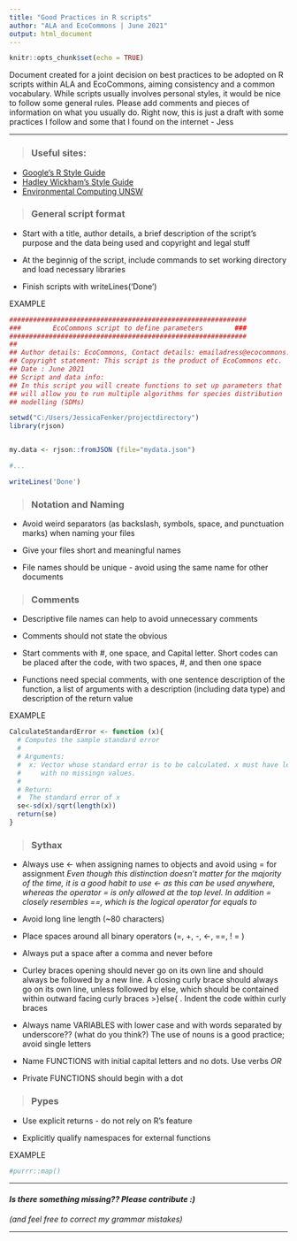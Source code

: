 ```yaml
---
title: "Good Practices in R scripts"
author: "ALA and EcoCommons | June 2021"
output: html_document
---
```


```r
knitr::opts_chunk$set(echo = TRUE)
```

Document created for a joint decision on best practices to be adopted on R scripts within ALA and EcoCommons, 
aiming consistency and a common vocabulary. While scripts usually involves personal styles, it would be nice 
to follow some general rules. Please add comments and pieces of information on what you usually do. Right now, 
this is just a draft with some practices I follow and some that I found on the internet - Jess

***

> ### **Useful sites:**

* [Google's R Style Guide](https://google.github.io/styleguide/Rguide.html)
* [Hadley Wickham’s Style Guide](http://adv-r.had.co.nz/Style.html)
* [Environmental Computing UNSW](http://environmentalcomputing.net/good-practice-for-writing-scripts/)


> ### **General script format**

* Start with a title, author details, a brief description of the script's purpose
  and the data being used and copyright and legal stuff
  
* At the beginnig of the script, include commands to set working directory and 
  load necessary libraries
  
* Finish scripts with writeLines('Done')

EXAMPLE
```r
############################################################
###        EcoCommons script to define parameters        ###
############################################################
##
## Author details: EcoCommons, Contact details: emailadress@ecocommons.au
## Copyright statement: This script is the product of EcoCommons etc.
## Date : June 2021
## Script and data info:
## In this script you will create functions to set up parameters that
## will allow you to run multiple algorithms for species distribution
## modelling (SDMs)

setwd("C:/Users/JessicaFenker/projectdirectory")
library(rjson)


my.data <- rjson::fromJSON (file="mydata.json")

#...

writeLines('Done')
```


> ### **Notation and Naming**

* Avoid weird separators (as backslash, symbols, space, and punctuation marks)
  when naming your files
  
* Give your files short and meaningful names

* File names should be unique - avoid using the same name for other documents


> ### **Comments**

* Descriptive file names can help to avoid unnecessary comments

* Comments should not state the obvious

* Start comments with #,  one space, and Capital letter. Short codes can be placed
  after the code, with two spaces, #, and then one space
  
* Functions need special comments, with one sentence description of the function,
  a list of arguments with a description (including data type) and description
  of the return value
  
EXAMPLE
```r
CalculateStandardError <- function (x){
  # Computes the sample standard error
  #
  # Arguments:
  #  x: Vector whose standard error is to be calculated. x must have length greater than one,
  #     with no missingn values.
  #
  # Return:
  #  The standard error of x
  se<-sd(x)/sqrt(length(x))
  return(se)
}
```
  
  
 
> ### **Sythax**

* Always use <- when assigning names to objects and avoid using = for assignment
*Even though this distinction doesn’t matter for the majority of the time, it is
 a good  habit to use <- as this can be used anywhere, whereas the operator = is
 only allowed at the top level. In addition = closely resembles ==, which is the 
 logical operator for equals to*
 
* Avoid long line length (~80 characters)

* Place spaces around all binary operators (=, +, -, <-, ==, ! = )

* Always put a space after a comma and never before

* Curley braces opening should never go on its own line and should always be
  followed by a new line. A closing curly brace should always go on its own line,
  unless followed by else, which should be contained within outward facing curly
  braces >}else{ . Indent the code within curly braces
  
* Always name VARIABLES with lower case and with words separated by underscore?? 
  (what do you think?) The use of nouns is a good practice; avoid single letters
  
* Name FUNCTIONS with initial capital letters and no dots. Use verbs
 *OR*
* Private FUNCTIONS should begin with a dot 

> ### **Pypes**

* Use explicit returns - do not rely on R's feature

* Explicitly qualify namespaces for external functions

EXAMPLE
```r
#purrr::map()
```


***

#### *Is there something missing?? Please contribute :)*
 *(and feel free to correct my grammar mistakes)*

***

